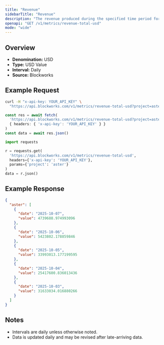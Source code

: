 ```yaml
---
title: "Revenue"
sidebarTitle: "Revenue"
description: "The revenue produced during the specified time period for given project."
openapi: "GET /v1/metrics/revenue-total-usd"
mode: "wide"
---
```


## Overview

- **Denomination:** USD
- **Type:** USD Value
- **Interval:** Daily
- **Source:** Blockworks

## Example Request

<CodeGroup>

```bash cURL
curl -H "x-api-key: YOUR_API_KEY" \
  "https://api.blockworks.com/v1/metrics/revenue-total-usd?project=aster"
```

```typescript TypeScript
const res = await fetch(
  'https://api.blockworks.com/v1/metrics/revenue-total-usd?project=aster',
  { headers: { 'x-api-key': 'YOUR_API_KEY' } }
)
const data = await res.json()
```

```python Python
import requests

r = requests.get(
  'https://api.blockworks.com/v1/metrics/revenue-total-usd',
  headers={'x-api-key': 'YOUR_API_KEY'},
  params={'project': 'aster'}
)
data = r.json()
```

</CodeGroup>

## Example Response

```json
{
  "aster": [
    {
      "date": "2025-10-07",
      "value": 4739688.974993096
    },
    {
      "date": "2025-10-06",
      "value": 5423802.178859846
    },
    {
      "date": "2025-10-05",
      "value": 33993013.177199595
    },
    {
      "date": "2025-10-04",
      "value": 25417600.836013436
    },
    {
      "date": "2025-10-03",
      "value": 31633034.016880266
    }
  ]
}
```

## Notes
- Intervals are daily unless otherwise noted.
- Data is updated daily and may be revised after late-arriving data.